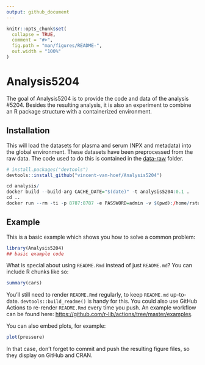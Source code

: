 ```yaml
---
output: github_document
---
```


<!-- README.md is generated from README.Rmd. Please edit that file -->

```r
knitr::opts_chunk$set(
  collapse = TRUE,
  comment = "#>",
  fig.path = "man/figures/README-",
  out.width = "100%"
)
```

# Analysis5204

<!-- badges: start -->
<!-- badges: end -->

The goal of Analysis5204 is to provide the code and data of the analysis #5204. Besides the resulting analysis, it is also an experiment to combine an R package structure with a containerized environment. 

## Installation

This will load the datasets for plasma and serum (NPX and metadata) into the global environment. These datasets have been preprocessed from the raw data. The code used to do this is contained in the [data-raw](data-raw) folder.

``` r
# install.packages("devtools")
devtools::install_github("vincent-van-hoef/Analysis5204")

cd analysis/
docker build --build-arg CACHE_DATE="$(date)" -t analysis5204:0.1 .
cd ..
docker run --rm -ti -p 8787:8787 -e PASSWORD=admin -v $(pwd):/home/rstudio analysis5204:0.1

```
## Example

This is a basic example which shows you how to solve a common problem:

```r
library(Analysis5204)
## basic example code
```

What is special about using `README.Rmd` instead of just `README.md`? You can include R chunks like so:

```r
summary(cars)
```

You'll still need to render `README.Rmd` regularly, to keep `README.md` up-to-date. `devtools::build_readme()` is handy for this. You could also use GitHub Actions to re-render `README.Rmd` every time you push. An example workflow can be found here: <https://github.com/r-lib/actions/tree/master/examples>.

You can also embed plots, for example:

```r
plot(pressure)
```

In that case, don't forget to commit and push the resulting figure files, so they display on GitHub and CRAN.
